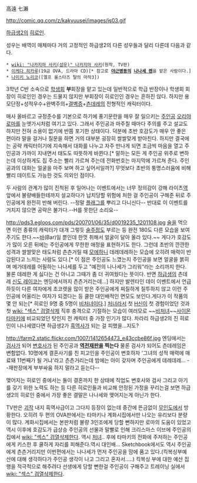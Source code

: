 高遠 七瀨

http://comic.qq.com/z/kakyuusei/images/js03.gif

[[하급생2]]의 [[히로인]]. 

성우는 배역이 매체마다 거의 고정적인 하급생2의 다른 성우들과 달리 다른데 다음과 같다.

 * [[wiki: "나카지마 사키(성우)" 나카지마 사키]](원작, TV판)
 * [[이케다 히카루]](19금 OVA, 드라마 CD)[* 참고로 '''[[야근병동]]의 [[나나세 렌]]'''을 맡은 사람이다.]
 * [[나미키 노리코]]([엘프 올스타즈 탈의 마작3])

3학년 C반 소속으로 [[학생회]] '''부'''회장을 맡고 있는데 일반적으로 학급 반장이나 학생회 회장이 히로인인 경우는 드물지 않지만 부회장이 히로인인 경우는 흔하진 않다. 하지만 용모단정+성적우수+완벽주의+[[결벽증]]+[[츤데레]]의 전형적인 캐릭터이다. 

매사 올바르고 규정준수를 기본으로 하기에 풍기문란을 매우 잘 일으키는 [[주인공]] [[오리야 로마]]를 눈엣가시처럼 여기고 있다. 그래서 주인공과 마주칠 때마다 주의를 주고 설교도 하지만 전혀 소용이 없기에 반쯤 포기한 상태이다. 덕분에 초반 호감도가 매우 안 좋은 편이라 말을 걸거나 질문을 하면 거의 대부분 굉장히 쌀쌀맞게 받아친다. 하지만 결국에는 공략 캐릭터이기에 지속해서 대화를 나누고 자주 만나게 되면 조금씩 마음을 열고 주인공과 가까이 지내면서 태도도 따뜻하게 바뀐다.[* 말하는 모든 게 주인공 위주로 변하는데 이상하게도 집 주소는 빨리 가르쳐 주는데 전화번호는 마지막에 가르쳐 준다. 주인공과의 대화는 얼굴을 마주 보며 하고 싶어서일까?] 무엇보다 초반의 퉁명스러움에 비해 빨리 데이트도 가능한 것도 의외인 점이다. 

두 사람의 관계가 많이 진척된 후 일어나는 이벤트에서는 너무 정의감이 강해 라이츠[[역]] 앞에서 불량배들한테까지 설교하다가 납치당할 위험에 처한 걸 주인공이 구해준 뒤로 주인공에게 완전히 반해 버린다. --정말 [[플래그]]를 뿌리고 다니신다-- 반대로 이 이벤트를 거치지 않으면 공략은 불가다.--H를 못한단 소리요--

http://pds3.egloos.com/pds/200701/06/35/d0019235_1201108.jpg
[[술]]을 먹으면 이런 종류의 캐릭터가 대개 그렇듯 [[술주정]]도 부르는 등 완전 180도 다른 모습을 보여주기도 한다.~~[[바]](Bar)일 뿐인데 한껏 취해서 얼굴이 달아 올라 있다.~~ 게다가 호감도가 많이 오른 뒤에는 주인공에게 무한한 애정을 표현하기도 한다. 그런데 초반의 깐깐한 성격과 쌀쌀맞은 태도처럼 츤츤거릴 때 [[모에]]하니 데레데레하는 모습에 오히려 매력이 반감된다고 느끼는 사람도 있다.[* 이 점은 주인공도 느꼈는지 주인공을 보면 얼굴을 붉히며 메가데레를 어필하는 나나세를 두고 "예전의 나나세가 그리워"라는 소리까지 한다. 물론 데레한 게 싫다는 건 아니고 그때가 좀 더 귀여웠다는 뜻이다. 반면 [[하급생]]의 츤데레 [[신도 레이코]]는 엔딩에서까지 츤츤거리는데...] 하지만 발렌타인 데이 이벤트에서 언급하듯이 다른 여자에게 초코렛을 많이 받은 주인공에게 찌질하게 질투하지 않고  이런 주인공에 어울리는 여자가 되겠다는 등 쿨한 대인배적인 면모도 보인다.게다가  이 작품의 몇 안 되는[* 히로인 9명 중 5명이 [[비처녀]]이다.] [[처녀]]라서 첫 [[H신]]이 첫 경험이었던 것과 첫 [[wiki: "섹스" 검열삭제]] 직후 충격으로 기절하는 모습이 여러모로 ~~[[비처녀]]~~[[사이몬 타마키]]에 비교되었던 탓인지 전 캐릭터 중 가장 인기가 많다. 차라리 하급생2의 진 히로인이 나나세였다면 하급생2가 [[흑역사]]가 되는 걸 피했을...지도?

http://farm2.static.flickr.com/1007/1412654473_e43ccbe86f.jpg
엔딩에서는 [[검사]]가 되어 [[변호사]]가 된 주인공과 '''[[역전재판]]을 찍는다''' 물론 검사가 되어도 츤데레임은 변함없다. 10명에게 결혼사기를 친 피고인을 주인공이 변호하자 '그녀의 성적 매력에 매료돼 11번째가 될 거냐'라고 츤츤거리는데 밤에는 아이 갖자며 주인공에게 데레데레... --재판장에게 부부싸움 하지 말라고 듣는다--

맺어지는 히로인 중에서는 둘이 결혼까지 한 상태에 직업도 변호사와 검사 그리고 아기를 갖기 위한 노력도 하는 등 다른 히로인들과 비교해 안정된 가정을 꾸리는걸 보면 하급생2의 히로인 중에서 가장 좋은 결말은 나나세와 맺어지는게 아닌가 한다. 

TV판은 [[괴작]] 내지 흑역사급이고 그다지 등장이 없는데 중간에 뜬금없이 [[무인도]]에서 방황한다. 오히려 두 편의 OVA판에서는  타마키나 계화시집에서만 나오는 유리보다 분량이 많다. 계화시집에서는 본판처럼 불량 3인조에게 당할 뻔하지만 로마의 도움이 있었고 역시 이후에 호감도가 급상승 주인공의 선물과 말빨로 인해 크리스마스 이브에 주인공의 집에서 [[wiki: "섹스" 검열삭제]]한다. 역시 [[처녀]].. 후에 타마키의 전화에 주저하는 주인공에게 키스한 후 쿨하게 자리를 피해준다.역시 대인배... Sketchbook에서도 역시 주인공에게 츤츤거리지만 이번편에서는 나나세가 먼저 주인공을 맘에 품고 있다.(킥복싱부예산에 대해 생각하다가 주인공 생각이 나고 그리고 혼자서.....) 킥복싱 부에 대한 예산 집행을 적극적으로 해주려다 선생에게 당할 뻔한걸 주인공이 구해주고 트레이닝 실에서 [[wiki: "섹스" 검열삭제]]한다. 
